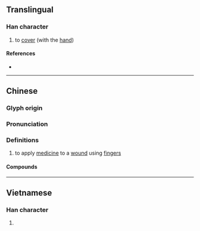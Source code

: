 {{character info/new}}
==Translingual==

===Han character===
{{Han char|rn=64|rad=手|as=09|sn=12|four=|canj=QYTA|ids=⿰扌音}}

# to [[cover]] (with the [[hand]])

====References====
* {{Han ref|kx=0443.020|dkj=12361|dj=0794.040|hdz=31923.070|uh=63DE|ud=25566}}

----

==Chinese==
{{zh-forms}}

===Glyph origin===
{{Han etym}}

===Pronunciation===
{{zh-pron
|m=ǎn
|m-s=ngan3
|c=am2,an3
|mn=ám/àⁿ
|mc=y
|oc=y
|cat=
}}

===Definitions===
{{zh-hanzi}}

# to apply [[medicine]] to a [[wound]] using [[fingers]]
#: {{zh-x|揞{am2} 住 個 鼻|to cover the nose|C}}

====Compounds====
{{zh-der|撲揞}}

----

==Vietnamese==

===Han character===
{{vi-hantu|rs=手09|ẵm}}

# {{defn|lang=vi|sort=手09}}